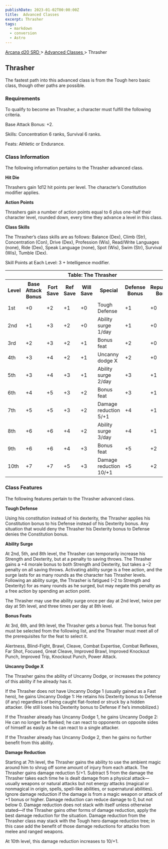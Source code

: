 ```yaml
---
publishDate: 2023-01-02T00:00:00Z
title:  Advanced Classes 
excerpt: Thrasher
tags:
  - markdown
  - conversion
  - Astro
---
```


[ Arcana d20 SRD ](/#arcanaD20) > [ Advanced Classes ](arcana-d20-srd-advanced-classes-index) > Thrasher

##  Thrasher

The fastest path into this advanced class is from the Tough hero basic class,
though other paths are possible.

###  Requirements

To qualify to become an Thrasher, a character must fulfill the following
criteria.

Base Attack Bonus: +2.

Skills: Concentration 6 ranks, Survival 6 ranks.

Feats: Athletic or Endurance.

###  Class Information

The following information pertains to the Thrasher advanced class.

**Hit Die**

Thrashers gain 1d12 hit points per level. The character’s Constitution
modifier applies.

**Action Points**

Thrashers gain a number of action points equal to 6 plus one-half their
character level, rounded down, every time they advance a level in this class.

**Class Skills**

The Thrasher’s class skills are as follows: Balance (Dex), Climb (Str),
Concentration (Con), Drive (Dex), Profession (Wis), Read/Write Languages
(none), Ride (Dex), Speak Language (none), Spot (Wis), Swim (Str), Survival
(Wis), Tumble (Dex).

Skill Points at Each Level: 3 + Intelligence modifier.


<table> <tr> <th colspan="8"> Table: The Thrasher </th> </tr> <tr> <th> Level </th> <th> Base Attack Bonus </th> <th> Fort Save </th> <th> Ref Save </th> <th> Will Save </th> <th> Special </th> <th> Defense Bonus </th> <th> Reputation Bonus </th> </tr> <tr> <td> 1st </td> <td> +0 </td> <td> +2 </td> <td> +1 </td> <td> +0 </td> <td> Tough Defense </td> <td> +1 </td> <td> +0 </td> </tr> <tr class="shaded"> <td> 2nd </td> <td> +1 </td> <td> +3 </td> <td> +2 </td> <td> +0 </td> <td> Ability surge 1/day </td> <td> +1 </td> <td> +0 </td> </tr> <tr> <td> 3rd </td> <td> +2 </td> <td> +3 </td> <td> +2 </td> <td> +1 </td> <td> Bonus feat </td> <td> +2 </td> <td> +0 </td> </tr> <tr class="shaded"> <td> 4th </td> <td> +3 </td> <td> +4 </td> <td> +2 </td> <td> +1 </td> <td> Uncanny dodge X </td> <td> +2 </td> <td> +0 </td> </tr> <tr> <td> 5th </td> <td> +3 </td> <td> +4 </td> <td> +3 </td> <td> +1 </td> <td> Ability surge 2/day </td> <td> +3 </td> <td> +1 </td> </tr> <tr class="shaded"> <td> 6th </td> <td> +4 </td> <td> +5 </td> <td> +3 </td> <td> +2 </td> <td> Bonus feat </td> <td> +3 </td> <td> +1 </td> </tr> <tr> <td> 7th </td> <td> +5 </td> <td> +5 </td> <td> +3 </td> <td> +2 </td> <td> Damage reduction 5/+1 </td> <td> +4 </td> <td> +1 </td> </tr> <tr class="shaded"> <td> 8th </td> <td> +6 </td> <td> +6 </td> <td> +4 </td> <td> +2 </td> <td> Ability surge 3/day </td> <td> +4 </td> <td> +1 </td> </tr> <tr> <td> 9th </td> <td> +6 </td> <td> +6 </td> <td> +4 </td> <td> +3 </td> <td> Bonus feat </td> <td> +5 </td> <td> +2 </td> </tr> <tr class="shaded"> <td> 10th </td> <td> +7 </td> <td> +7 </td> <td> +5 </td> <td> +3 </td> <td> Damage reduction 10/+1 </td> <td> +5 </td> <td> +2 </td> </tr> </table>


###  Class Features

The following features pertain to the Thrasher advanced class.

**Tough Defense**

Using his constitution instead of his dexterity, the Thrasher applies his
Constitution bonus to his Defense instead of his Dexterity bonus. Any
situation that would deny the Thrasher his Dexterity bonus to Defense denies
the Constitution bonus.

**Ability Surge**

At 2nd, 5th, and 8th level, the Thrasher can temporarily increase his Strength
and Dexterity, but at a penalty to saving throws. The Thrasher gains a +4
morale bonus to both Strength and Dexterity, but takes a –2 penalty on all
saving throws. Activating ability surge is a free action, and the surge lasts
for as many rounds as the character has Thrasher levels. Following an ability
surge, the Thrasher is fatigued (–2 to Strength and Dexterity) for as many
rounds as he surged, but may negate this penalty as a free action by spending
an action point.

The Thrasher may use the ability surge once per day at 2nd level, twice per
day at 5th level, and three times per day at 8th level.

**Bonus Feats**

At 3rd, 6th, and 9th level, the Thrasher gets a bonus feat. The bonus feat
must be selected from the following list, and the Thrasher must meet all of
the prerequisites for the feat to select it.

Alertness, Blind-Fight, Brawl, Cleave, Combat Expertise, Combat Reflexes, Far
Shot, Focused, Great Cleave, Improved Brawl, Improved Knockout Punch, Improved
Trip, Knockout Punch, Power Attack.

**Uncanny Dodge X**

The Thrasher gains the ability of Uncanny Dodge, or increases the potency of
this ability if he already has it.

If the Thrasher does not have Uncanny Dodge 1 (usually gained as a Fast hero),
he gains Uncanny Dodge 1: He retains his Dexterity bonus to Defense (if any)
regardless of being caught flat-footed or struck by a hidden attacker. (He
still loses his Dexterity bonus to Defense if he’s immobilized.)

If the Thrasher already has Uncanny Dodge 1, he gains Uncanny Dodge 2: He can
no longer be flanked; he can react to opponents on opposite sides of himself
as easily as he can react to a single attacker.

If the Thrasher already has Uncanny Dodge 2, then he gains no further benefit
from this ability.

**Damage Reduction**

Starting at 7th level, the Thrasher gains the ability to use the ambient magic
around him to shrug off some amount of injury from each attack. The Thrasher
gains damage reduction 5/+1. Subtract 5 from the damage the Thrasher takes
each time he is dealt damage from a physical attack—usually weapons or natural
attacks but not energy attacks (magical or nonmagical in origin, spells,
spell-like abilities, or supernatural abilities). Ignore damage reduction if
the damage is from a magic weapon or attack of +1 bonus or higher. Damage
reduction can reduce damage to 0, but not below 0. Damage reduction does not
stack with itself unless otherwise stated—if the Thrasher gains other forms of
damage reduction, apply the best damage reduction for the situation. Damage
reduction from the Thrasher class may stack with the Tough hero damage
reduction tree; in this case add the benefit of those damage reductions for
attacks from melee and ranged weapons.

At 10th level, this damage reduction increases to 10/+1.

